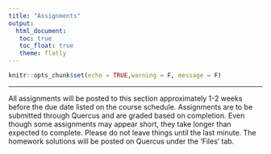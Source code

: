 ```yaml
---
title: "Assignments"
output: 
  html_document:
   toc: true
   toc_float: true
   theme: flatly
---
```


```r
knitr::opts_chunk$set(echo = TRUE,warning = F, message = F)
```
******

All assignments will be posted to this section approximately 1-2 weeks before the due date listed on the course schedule.  Assignments are to be submitted through Quercus and are graded based on completion.  Even though some assignments may appear short, they take longer than expected to complete. Please do not leave things until the last minute.  The homework solutions will be posted on Quercus under the 'Files' tab.


<!-- ## Assignment 1 (Probability) -->

<!-- Due Sept 17 at 9 am -->

<!-- [Assignment Document](https://drive.google.com/file/d/1XiNdzEQj4L4BDVLisfCR0taQOMkQdRva/view?usp=sharing) -->

